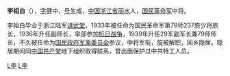 {{Refimprove|time=2009-12-30T06:22:07+00:00}}
'''李祖白'''（{{bd|1887年||1960年||L李}}），[[表字|字]]健中，[[号|号]]生成，[[中国|中国]][[浙江省|浙江省]][[丽水市|丽水]]人，[[国民革命军|国民革命军]]中将。

李祖白毕业于浙江陆军[[讲武堂|讲武堂]]，1933年被任命为国民革命军第79师237旅少将旅长，1936年升任副师长，率部参加[[抗日战争_(中国)|抗日战争]]，1939年升任29军副军长兼79师师长，不久被任命为[[国民政府军事委员会|国民政府军事委员会]]参议，中将军衔，旋被解职，回乡隐居。隐居期间同[[中国共产党|中国共产党]]地下组织取得联系，曾出面保护过中共特工人员。

[[Category:丽水人|L李]]
[[Category:中華民國大陸時期軍事人物|L李]]